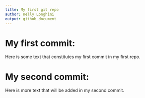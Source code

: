 ```yaml
---
title: My first git repo
author: Kelly Longhini
output: github_document
---
```


# My first commit:

Here is some text that constitutes my first commit in my first repo.

# My second commit:

Here is more text that will be added in my second commit. 